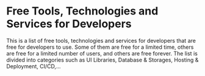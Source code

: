 # Free Tools, Technologies and Services for Developers

This is a list of free tools, technologies and services for developers that are free for developers to use. Some of them are free for a limited time, others are free for a limited number of users, and others are free forever. The list is divided into categories such as UI Libraries, Database & Storages, Hosting & Deployment, CI/CD,...
